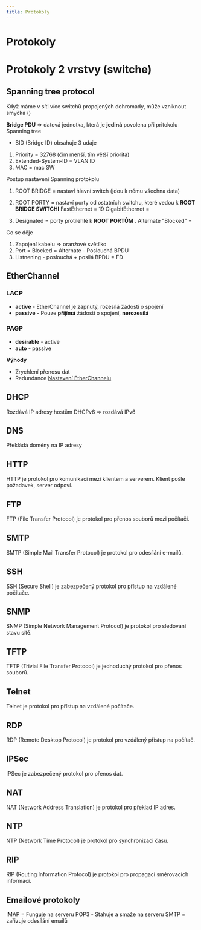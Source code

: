 ```yaml
---
title: Protokoly
---
```


# Protokoly

# Protokoly 2 vrstvy (switche)
## Spanning tree protocol
Když máme v síti více switchů propojených dohromady, může vzniknout smyčka ()<br/>

**Bridge PDU** => datová jednotka, která je **jediná** povolena při pritokolu Spanning tree
- BID (Bridge ID) obsahuje 3 udaje
1. Priority = 32768 (čim menší, tím větší priorita)
2. Extended-System-ID = VLAN ID
3. MAC = mac SW

Postup nastavení Spanning   protokolu
1. ROOT BRIDGE = nastaví hlavní switch (jdou k němu všechna data)
2. ROOT PORTY = nastaví porty od ostatních switchu, které vedou k **ROOT BRIDGE SWITCHI**
FastEthernet = 19
GigabitEthernet = 

3. Designated = porty protilehlé k **ROOT PORTŮM**
. Alternate "Blocked" = 

Co se děje
1. Zapojení kabelu => oranžové světílko
2. Port = Blocked = Alternate - Poslouchá BPDU
3. Listnening - poslouchá + posilá BPDU = FD

##  EtherChannel
### LACP
- **active** - EtherChannel je zapnutý, rozesílá žádosti o spojení
- **passive** - Pouze **přijímá** žádosti o spojení, **nerozesílá**
### PAGP
- **desirable** - active
- **auto** - passive

**Výhody**
- Zrychlení přenosu dat
- Redundance
[Nastavení EtherChannelu](commandy#etherchannel)

## DHCP
Rozdává IP adresy hostům
DHCPv6 => rozdává IPv6

## DNS
Překládá domény na IP adresy 

## HTTP
HTTP je protokol pro komunikaci mezi klientem a serverem. Klient pošle požadavek, server odpoví. 

## FTP
FTP (File Transfer Protocol) je protokol pro přenos souborů mezi počítači. 

## SMTP
SMTP (Simple Mail Transfer Protocol) je protokol pro odesílání e-mailů. 

## SSH
SSH (Secure Shell) je zabezpečený protokol pro přístup na vzdálené počítače. 

## SNMP
SNMP (Simple Network Management Protocol) je protokol pro sledování stavu sítě. 

## TFTP
TFTP (Trivial File Transfer Protocol) je jednoduchý protokol pro přenos souborů. 

## Telnet
Telnet je protokol pro přístup na vzdálené počítače. 

## RDP
RDP (Remote Desktop Protocol) je protokol pro vzdálený přístup na počítač. 

## IPSec
IPSec je zabezpečený protokol pro přenos dat. 

## NAT
NAT (Network Address Translation) je protokol pro překlad IP adres. 

## NTP
NTP (Network Time Protocol) je protokol pro synchronizaci času. 

## RIP
RIP (Routing Information Protocol) je protokol pro propagaci směrovacích informací.
## Emailové protokoly
IMAP = Funguje na serveru
POP3 - Stahuje a smaže na serveru
SMTP = zařizuje odesílání emailů 